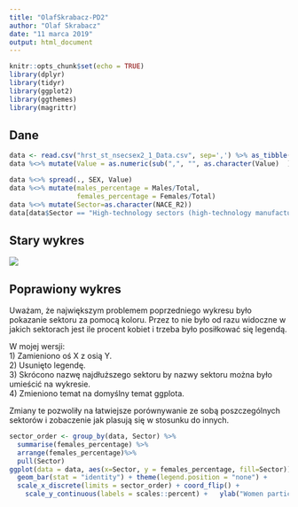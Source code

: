 ```yaml
---
title: "OlafSkrabacz-PD2"
author: "Olaf Skrabacz"
date: "11 marca 2019"
output: html_document
---
```


```r
knitr::opts_chunk$set(echo = TRUE)
library(dplyr)
library(tidyr)
library(ggplot2)
library(ggthemes)
library(magrittr)
```

## Dane

```r
data <- read.csv("hrst_st_nsecsex2_1_Data.csv", sep=',') %>% as_tibble()
data %<>% mutate(Value = as.numeric(sub(",", "", as.character(Value)  )))

data %<>% spread(., SEX, Value)
data %<>% mutate(males_percentage = Males/Total, 
                 females_percentage = Females/Total)
data %<>% mutate(Sector=as.character(NACE_R2))
data[data$Sector == "High-technology sectors (high-technology manufacturing and knowledge-intensive high-technology services)", "Sector"] = "High-technology sectors"
```


## Stary wykres

![](wykres_Mateusz_Dorobek_pd1.PNG)

## Poprawiony wykres
Uważam, że największym problemem poprzedniego wykresu było pokazanie sektoru za pomocą koloru. Przez to nie było od razu widoczne w jakich sektorach jest ile procent kobiet i trzeba było posiłkować się legendą. 

W mojej wersji:  
  1) Zamieniono oś X z osią Y.  
  2) Usunięto legendę.  
  3) Skrócono nazwę najdłuższego sektoru by nazwy sektoru można było umieścić na wykresie.   
  4) Zmieniono temat na domyślny temat ggplota.  

Zmiany te pozwoliły na łatwiejsze porównywanie ze sobą poszczególnych sektorów i zobaczenie jak plasują się w stosunku do innych.
```r
sector_order <- group_by(data, Sector) %>% 
  summarise(females_percentage) %>% 
  arrange(females_percentage)%>% 
  pull(Sector)
ggplot(data = data, aes(x=Sector, y = females_percentage, fill=Sector)) + 
  geom_bar(stat = "identity") + theme(legend.position = "none") + 
  scale_x_discrete(limits = sector_order) + coord_flip() + 
    scale_y_continuous(labels = scales::percent) +   ylab("Women participation") +   labs(title = 'Women participation in science and technology', caption = "Data from 2017")
```




